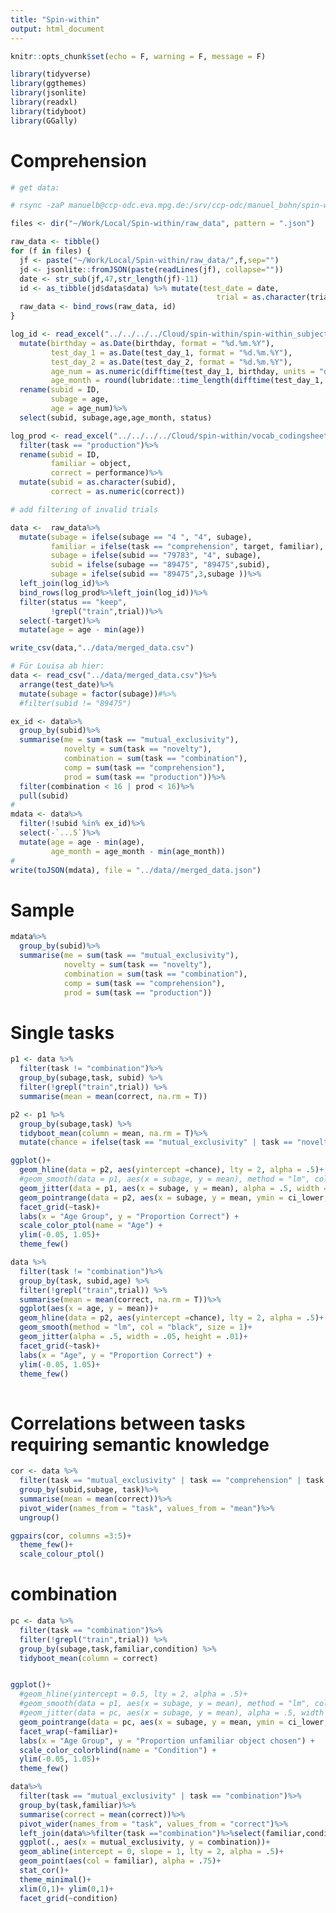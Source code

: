```yaml
---
title: "Spin-within"
output: html_document
---
```


```r
knitr::opts_chunk$set(echo = F, warning = F, message = F)

library(tidyverse)
library(ggthemes)
library(jsonlite)
library(readxl)
library(tidyboot)
library(GGally)


```

# Comprehension

```r

# get data:

# rsync -zaP manuelb@ccp-odc.eva.mpg.de:/srv/ccp-odc/manuel_bohn/spin-within/data/  ~/Work/Local/Spin-within/raw_data/

files <- dir("~/Work/Local/Spin-within/raw_data", pattern = ".json")

raw_data <- tibble()
for (f in files) {
  jf <- paste("~/Work/Local/Spin-within/raw_data/",f,sep="")
  jd <- jsonlite::fromJSON(paste(readLines(jf), collapse=""))
  date <- str_sub(jf,47,str_length(jf)-11)
  id <- as_tibble(jd$data$data) %>% mutate(test_date = date,
                                              trial = as.character(trial))
  raw_data <- bind_rows(raw_data, id)
}

log_id <- read_excel("../../../../Cloud/spin-within/spin-within_subject_list.xlsx")%>%
  mutate(birthday = as.Date(birthday, format = "%d.%m.%Y"),
         test_day_1 = as.Date(test_day_1, format = "%d.%m.%Y"),
         test_day_2 = as.Date(test_day_2, format = "%d.%m.%Y"),
         age_num = as.numeric(difftime(test_day_1, birthday, units = "days"))/365.25,
         age_month = round(lubridate::time_length(difftime(test_day_1, birthday),"month"))/12)%>%
  rename(subid = ID,
         subage = age,
         age = age_num)%>%
  select(subid, subage,age,age_month, status)

log_prod <- read_excel("../../../../Cloud/spin-within/vocab_codingsheet.xlsx")%>%
  filter(task == "production")%>%
  rename(subid = ID,
         familiar = object,
         correct = performance)%>%
  mutate(subid = as.character(subid), 
         correct = as.numeric(correct))

# add filtering of invalid trials

data <-  raw_data%>%
  mutate(subage = ifelse(subage == "4 ", "4", subage),
         familiar = ifelse(task == "comprehension", target, familiar), 
         subage = ifelse(subid == "79783", "4", subage),
         subid = ifelse(subage == "89475", "89475",subid),
         subage = ifelse(subid == "89475",3,subage ))%>%
  left_join(log_id)%>%
  bind_rows(log_prod%>%left_join(log_id))%>%
  filter(status == "keep", 
         !grepl("train",trial))%>%
  select(-target)%>%
  mutate(age = age - min(age))

write_csv(data,"../data/merged_data.csv")

# Für Louisa ab hier: 
data <- read_csv("../data/merged_data.csv")%>%
  arrange(test_date)%>%
  mutate(subage = factor(subage))#%>%
  #filter(subid != "89475")

ex_id <- data%>%
  group_by(subid)%>%
  summarise(me = sum(task == "mutual_exclusivity"),
            novelty = sum(task == "novelty"),
            combination = sum(task == "combination"),
            comp = sum(task == "comprehension"),
            prod = sum(task == "production"))%>%
  filter(combination < 16 | prod < 16)%>%
  pull(subid)
# 
mdata <- data%>%
  filter(!subid %in% ex_id)%>%
  select(-`...5`)%>%
  mutate(age = age - min(age),
         age_month = age_month - min(age_month))
# 
write(toJSON(mdata), file = "../data//merged_data.json")
```

# Sample
```r
mdata%>%
  group_by(subid)%>%
  summarise(me = sum(task == "mutual_exclusivity"),
            novelty = sum(task == "novelty"),
            combination = sum(task == "combination"),
            comp = sum(task == "comprehension"),
            prod = sum(task == "production"))
```
# Single tasks

```r
p1 <- data %>%
  filter(task != "combination")%>%
  group_by(subage,task, subid) %>%
  filter(!grepl("train",trial)) %>%
  summarise(mean = mean(correct, na.rm = T))

p2 <- p1 %>%
  group_by(subage,task) %>%
  tidyboot_mean(column = mean, na.rm = T)%>%
  mutate(chance = ifelse(task == "mutual_exclusivity" | task == "novelty", 1/2, NA))

ggplot()+
  geom_hline(data = p2, aes(yintercept =chance), lty = 2, alpha = .5)+
  #geom_smooth(data = p1, aes(x = subage, y = mean), method = "lm", col = "black", size = 1)+
  geom_jitter(data = p1, aes(x = subage, y = mean), alpha = .5, width = .05, height = .01)+
  geom_pointrange(data = p2, aes(x = subage, y = mean, ymin = ci_lower, ymax = ci_upper, col = subage), position = position_dodge(width = .5))+
  facet_grid(~task)+
  labs(x = "Age Group", y = "Proportion Correct") +
  scale_color_ptol(name = "Age") +
  ylim(-0.05, 1.05)+
  theme_few()
```
```r
data %>%
  filter(task != "combination")%>%
  group_by(task, subid,age) %>%
  filter(!grepl("train",trial)) %>%
  summarise(mean = mean(correct, na.rm = T))%>%
  ggplot(aes(x = age, y = mean))+
  geom_hline(data = p2, aes(yintercept =chance), lty = 2, alpha = .5)+
  geom_smooth(method = "lm", col = "black", size = 1)+
  geom_jitter(alpha = .5, width = .05, height = .01)+
  facet_grid(~task)+
  labs(x = "Age", y = "Proportion Correct") +
  ylim(-0.05, 1.05)+
  theme_few()
  
```


# Correlations between tasks requiring semantic knowledge 

```r
cor <- data %>% 
  filter(task == "mutual_exclusivity" | task == "comprehension" | task == "production")%>%
  group_by(subid,subage, task)%>%
  summarise(mean = mean(correct))%>%
  pivot_wider(names_from = "task", values_from = "mean")%>%
  ungroup()

ggpairs(cor, columns =3:5)+
  theme_few()+
  scale_colour_ptol()
```

# combination

```r
pc <- data %>%
  filter(task == "combination")%>%
  filter(!grepl("train",trial)) %>%
  group_by(subage,task,familiar,condition) %>%
  tidyboot_mean(column = correct)


ggplot()+
  #geom_hline(yintercept = 0.5, lty = 2, alpha = .5)+
  #geom_smooth(data = p1, aes(x = subage, y = mean), method = "lm", col = "black", size = 1)+
  #geom_jitter(data = pc, aes(x = subage, y = mean), alpha = .5, width = .05, height = .01)+
  geom_pointrange(data = pc, aes(x = subage, y = mean, ymin = ci_lower, ymax = ci_upper, col = condition))+
  facet_wrap(~familiar)+
  labs(x = "Age Group", y = "Proportion unfamiliar object chosen") +
  scale_color_colorblind(name = "Condition") +
  ylim(-0.05, 1.05)+
  theme_few()
```

```r
data%>%
  filter(task == "mutual_exclusivity" | task == "combination")%>%
  group_by(task,familiar)%>%
  summarise(correct = mean(correct))%>%
  pivot_wider(names_from = "task", values_from = "correct")%>%
  left_join(data%>%filter(task =="combination")%>%select(familiar,condition)%>%distinct())%>%
  ggplot(., aes(x = mutual_exclusivity, y = combination))+
  geom_abline(intercept = 0, slope = 1, lty = 2, alpha = .5)+
  geom_point(aes(col = familiar), alpha = .75)+
  stat_cor()+
  theme_minimal()+
  xlim(0,1)+ ylim(0,1)+
  facet_grid(~condition)
```

